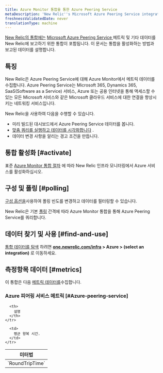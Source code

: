 ```yaml
---
title: Azure Monitor 통합을 통한 Azure Peering Service
metaDescription: 'New Relic''s Microsoft Azure Peering Service integration: what data it reports and how to enable it.'
freshnessValidatedDate: never
translationType: machine
---
```


[New Relic의 통합에는](/docs/infrastructure/integrations-getting-started/getting-started/introduction-infrastructure-integrations) [Microsoft Azure Peering Service ](https://learn.microsoft.com/en-us/azure/peering-service/)메트릭 및 기타 데이터를 New Relic에 보고하기 위한 통합이 포함됩니다. 이 문서는 통합을 활성화하는 방법과 보고된 데이터를 설명합니다.

## 특징

New Relic은 Azure Peering Service에 대해 Azure Monitor에서 메트릭 데이터를 수집합니다. Azure Peering Service는 Microsoft 365, Dynamics 365, SaaS(Software as a Service) 서비스, Azure 또는 공용 인터넷을 통해 액세스할 수 있는 모든 Microsoft 서비스와 같은 Microsoft 클라우드 서비스에 대한 연결을 향상시키는 네트워킹 서비스입니다.

New Relic을 사용하여 다음을 수행할 수 있습니다.

* 미리 빌드된 대시보드에서 Azure Peering Service 데이터를 봅니다.
* [맞춤 쿼리를 실행하고 데이터를 시각화합니다](/docs/infrastructure/integrations-getting-started/getting-started/use-integration-data-new-relic-insights) .
* 데이터 변경 사항을 알리는 경고 조건을 만듭니다.

## 통합 활성화 [#activate]

표준 [Azure Monitor 통합 절차](/docs/infrastructure/microsoft-azure-integrations/azure-integrations-list/azure-monitor) 에 따라 New Relic 인프라 모니터링에서 Azure 서비스를 활성화하십시오.

## 구성 및 폴링 [#polling]

[구성 옵션을](/docs/infrastructure/microsoft-azure-integrations/azure-integrations-list/azure-monitor/#settings)사용하여 폴링 빈도를 변경하고 데이터를 필터링할 수 있습니다.

New Relic은 기본 [폴링](/docs/infrastructure/microsoft-azure-integrations/azure-integrations-list/azure-monitor/#settings) 간격에 따라 Azure Monitor 통합을 통해 Azure Peering Service를 쿼리합니다.

## 데이터 찾기 및 사용 [#find-and-use]

[통합 데이터를 탐색](/docs/infrastructure/integrations/find-use-infrastructure-integration-data) 하려면 <DNT>**[one.newrelic.com/infra](https://one.newrelic.com/infra) > Azure > (select an integration)**</DNT> 로 이동하세요.

## 측정항목 데이터 [#metrics]

이 통합은 다음 [메트릭 데이터를](/docs/infrastructure/integrations-getting-started/getting-started/understand-integration-data-data-types#metric)수집합니다.

### Azure 피어링 서비스 메트릭 [#Azure-peering-service]

<table>
  <thead>
    <tr>
      <th style={{ width: "300px" }}>
        미터법
      </th>

      <th>
        설명
      </th>
    </tr>
  </thead>

  <tbody>
    <tr>
      <td>
        `RoundTripTime`
      </td>

      <td>
        평균 왕복 시간.
      </td>
    </tr>
  </tbody>
</table>
